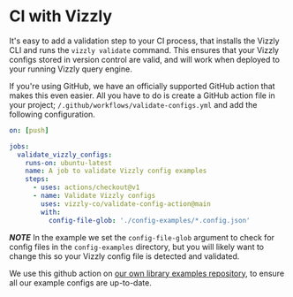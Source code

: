 # CI with Vizzly

It's easy to add a validation step to your CI process, that installs the Vizzly CLI
and runs the `vizzly validate` command. This ensures that your Vizzly configs stored in version control
are valid, and will work when deployed to your running Vizzly query engine.

If you're using GitHub, we have an officially supported GitHub action that makes this even easier. All you have to do is create a GitHub action file in your
project; `/.github/workflows/validate-configs.yml` and add the following configuration.

```yaml
on: [push]

jobs:
  validate_vizzly_configs:
    runs-on: ubuntu-latest
    name: A job to validate Vizzly config examples
    steps:
      - uses: actions/checkout@v1
      - name: Validate Vizzly configs
        uses: vizzly-co/validate-config-action@main
        with:
          config-file-glob: './config-examples/*.config.json'
```

***NOTE*** In the example we set the `config-file-glob` argument to check for config files in the `config-examples` directory, but you will likely want to change this so your Vizzly config file is detected and validated.

We use this github action on [our own library examples repository](https://github.com/vizzly-co/library-examples), to ensure all our example configs are up-to-date.